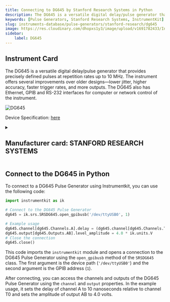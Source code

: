 ```yaml
---
title: Connecting to DG645 by Stanford Research Systems in Python
description: The DG645 is a versatile digital delay/pulse generator that provides precisely defined pulses at repetition rates up to 10 MHz. The instrument offers several improvements over older designs—lower jitter, higher accuracy, faster trigger rates, and more outputs. The DG645 also has Ethernet, GPIB and RS-232 interfaces for computer or network control of the instrument.
keywords: [Pulse Generators, Stanford Research Systems, InstrumentKit] 
slug: instruments-database/pulse-generators/stanford-research/dg645 
image: https://res.cloudinary.com/dhopxs1y3/image/upload/v1691782433/Instruments/Pulse%20Generator/DG-645/DG-645.jpg
sidebar:
    label: DG645 
---
```



## Instrument Card

The DG645 is a versatile digital delay/pulse generator that provides precisely defined pulses at repetition rates up to 10 MHz. The instrument offers several improvements over older designs—lower jitter, higher accuracy, faster trigger rates, and more outputs. The DG645 also has Ethernet, GPIB and RS-232 interfaces for computer or network control of the instrument.

![DG645](https://res.cloudinary.com/dhopxs1y3/image/upload/v1691782433/Instruments/Pulse%20Generator/DG-645/DG-645.jpg)

Device Specification: [here](https://www.thinksrs.com/downloads/pdfs/catalog/DG645c.pdf)

<details style={{ marginTop: "15px"}}>
<summary><h2 style={{display:'inline'}}>Manufacturer card: STANFORD RESEARCH SYSTEMS</h2></summary>

![STANFORD RESEARCH SYSTEMS](https://res.cloudinary.com/dhopxs1y3/image/upload/v1692806206/Instruments/Vendor%20Logos/Stanford_Research.png)

Stanford Research Systems is a maker of general test and measurement instruments. The company was founded in 1980, is privately held, and is not affiliated with Stanford University. Stanford Research Systems manufactures all of their products at their Sunnyvale, California facility.

- Headquarters: Sunnyvale, California
- Yearly Revenue (millions, USD): 24.9
- Vendor Website: [here](https://www.thinksrs.com/index.html)

</details>


<FeaturedInstrumentVideo category="PULSE_GENERATORS" />

## Connect to the DG645 in Python





<Tabs>

<SectionsCard category="PULSE_GENERATORS" manufacturer="Stanford Research Systems"></SectionsCard>

<TabItem value="InstrumentKit" label="InstrumentKit">

To connect to a DG645 Pulse Generator using Instrumentkit, you can use the following code:

```python
import instrumentkit as ik

# Connect to the DG645 Pulse Generator
dg645 = ik.srs.SRSDG645.open_gpibusb('/dev/ttyUSB0', 1)

# Example usage
dg645.channel[dg645.Channels.A].delay = (dg645.channel[dg645.Channels.T0], 10 * ik.units.ns)
dg645.output[dg645.Outputs.AB].level_amplitude = 4.0 * ik.units.V
# Close the connection
dg645.close()
```

This code imports the `instrumentkit` module and opens a connection to the DG645 Pulse Generator using the `open_gpibusb` method of the `SRSDG645` class. The first argument is the device path (`'/dev/ttyUSB0'`) and the second argument is the GPIB address (`1`).

After connecting, you can access the channels and outputs of the DG645 Pulse Generator using the `channel` and `output` properties. In the example usage, it sets the delay of channel A to 10 nanoseconds relative to channel T0 and sets the amplitude of output AB to 4.0 volts.

</TabItem>
</Tabs>